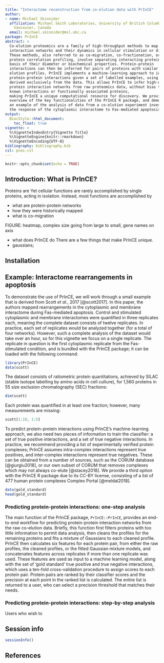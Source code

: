 ```yaml
---
title: "Interactome reconstruction from co-elution data with PrInCE"
author:
- name: Michael Skinnider
  affiliation: Michael Smith Laboratories, University of British Columbia, 
    Vancouver, Canada
  email: michael.skinnider@msl.ubc.ca
package: PrInCE
abstract: >
  Co-elution proteomics are a family of high-throughput methods to map protein-protein 
  interaction networks and their dynamics in cellular stimulation or differentiation. 
  These methods, also referred to as co-migration, co-fractionation, or
  protein correlation profiling, involve separating interacting protein complexes on the 
  basis of their diameter or biochemical properties. Protein-protein 
  interactions can then be inferred for pairs of proteins with similar 
  elution profiles. PrInCE implements a machine-learning approach to identify 
  protein-protein interactions given a set of labelled examples, using features
  derived exclusively from the data. This allows PrInCE to infer high-quality 
  protein interaction networks from raw proteomics data, without bias towards 
  known interactions or functionally associated proteins, 
  making PrInCE a unique computational resource for discovery. We provide an 
  overview of the key functionalities of the PrInCE R package, and demonstrate 
  an example of the analysis of data from a co-elution experiment investigating 
  the response of the cytoplasmic interactome to Fas-mediated apoptosis. 
output: 
  BiocStyle::html_document:
    toc_float: true
vignette: >
  %\VignetteIndexEntry{Vignette Title}
  %\VignetteEngine{knitr::rmarkdown}
  %\VignetteEncoding{UTF-8}  
bibliography: bibliography.bib
csl: pnas.csl
---
```


```r
knitr::opts_chunk$set(echo = TRUE)
```

## Introduction: What is PrInCE?

Proteins are 
Yet cellular functions are rarely accomplished by single proteins, acting in isolation.
Instead, most functions are accomplished by 


- what are protein-protein networks
- how they were historically mapped
- what is co-migration

FIGURE: heatmap, complex size going from large to small, gene names on axis

- what does PrInCE do
There are a few things that make PrInCE unique. 
- gaussians; 

## Installation

## Example: Interactome rearrangements in apoptosis

To demonstrate the use of PrInCE, we will work through a small example that is derived from Scott _et al._, 2017 [@scott2017]. 
In this paper, the authors mapped rearrangements in the cytoplasmic and membrane interactome during Fas-mediated apoptosis.
Control and stimulated cytoplasmic and membrane interactomes were quantified in three replicates each, meaning the complete dataset consists of twelve replicates. 
In practice, each set of replicates would be analyzed together (for a total of four networks).
However, such a complete analysis of the dataset would take over an hour, so for this vignette we focus on a single replicate.
The replicate in question is the first cytoplasmic replicate from the Fas-stimulated condition, and is bundled with the PrInCE package; it can be loaded with the following command:

```r
library(PrInCE)
data(scott)
```

The dataset consists of ratiometric protein quantitations, achieved by SILAC (stable isotope labelling by amino acids in cell culture), for 1,560 proteins in 55 size exclusion chromatography (SEC) fractions:

```r
dim(scott)
```

Each protein was quantified in at least one fraction; however, many measurements are missing:

```r
scott[1:10, 1:5]
```

To predict protein-protein interactions using PrInCE's machine-learning approach, we also need two pieces of information to train the classifier: a set of true positive interactions, and a set of true negative interactions.
In practice, we recommend providing a list of experimentally verified protein complexes; PrInCE assumes intra-complex interactions represent true positives, and inter-complex interactions represent true negatives.
These can be obtained from a number of sources, such as the CORUM database [@giurgiu2018], or our own subset of CORUM that removes complexes which may not always co-elute [@stacey2018].
We provide a third option with the PrInCE R package due to its CC-BY license, consisting of a list of 477 human protein complexes Complex Portal [@meldal2018]. 

```r
data(gold_standard)
head(gold_standard)
```

### Predicting protein-protein interactions: one-step analysis

The main function of the PrInCE package, `PrInCE::PrInCE`, provides an end-to-end workflow for predicting protein-protein interaction networks from the raw co-elution data. 
Briefly, this function first filters proteins with too little information to permit data analysis, then cleans the profiles for the remaining proteins and fits a mixture of Gaussians to each cleaned profile. 
PrInCE then calculates six features for each protein pair, from either the raw profiles, the cleaned profiles, or the fitted Gaussian mixture models, and concatenates features across replicates if more than one replicate was used.
These features are used as input to a machine learning model, along with the set of 'gold standard' true positive and true negative interactions, which uses a ten-fold cross-validation procedure to assign scores to each protein pair.
Protein pairs are ranked by their classifier scores and the precision at each point in the ranked list is calculated.
The entire list is returned to a user, who can select a precision threshold that matches their needs.



### Predicting protein-protein interactions: step-by-step analysis

Users who wish to 

## Session info

```r
sessionInfo()
```

## References

 